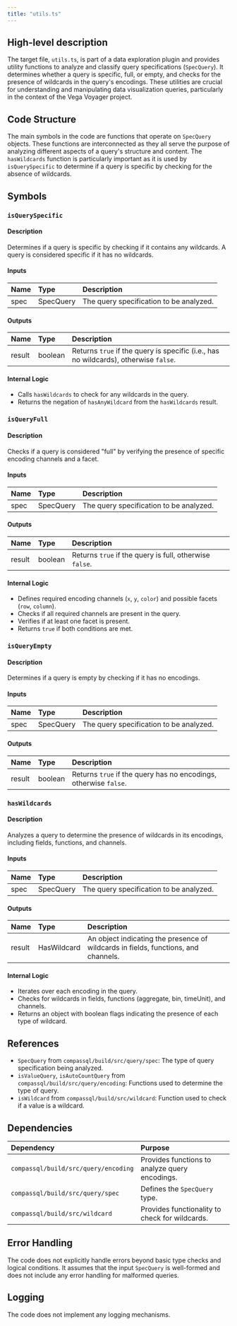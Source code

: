 ```yaml
---
title: "utils.ts"
---
```


## High-level description

The target file, `utils.ts`, is part of a data exploration plugin and provides utility functions to analyze and classify query specifications (`SpecQuery`). It determines whether a query is specific, full, or empty, and checks for the presence of wildcards in the query's encodings. These utilities are crucial for understanding and manipulating data visualization queries, particularly in the context of the Vega Voyager project.

## Code Structure

The main symbols in the code are functions that operate on `SpecQuery` objects. These functions are interconnected as they all serve the purpose of analyzing different aspects of a query's structure and content. The `hasWildcards` function is particularly important as it is used by `isQuerySpecific` to determine if a query is specific by checking for the absence of wildcards.

## Symbols

### `isQuerySpecific`
#### Description
Determines if a query is specific by checking if it contains any wildcards. A query is considered specific if it has no wildcards.

#### Inputs
| Name | Type | Description |
|:-----|:-----|:------------|
| spec | SpecQuery | The query specification to be analyzed. |

#### Outputs
| Name | Type | Description |
|:-----|:-----|:------------|
| result | boolean | Returns `true` if the query is specific (i.e., has no wildcards), otherwise `false`. |

#### Internal Logic
- Calls `hasWildcards` to check for any wildcards in the query.
- Returns the negation of `hasAnyWildcard` from the `hasWildcards` result.

### `isQueryFull`
#### Description
Checks if a query is considered "full" by verifying the presence of specific encoding channels and a facet.

#### Inputs
| Name | Type | Description |
|:-----|:-----|:------------|
| spec | SpecQuery | The query specification to be analyzed. |

#### Outputs
| Name | Type | Description |
|:-----|:-----|:------------|
| result | boolean | Returns `true` if the query is full, otherwise `false`. |

#### Internal Logic
- Defines required encoding channels (`x`, `y`, `color`) and possible facets (`row`, `column`).
- Checks if all required channels are present in the query.
- Verifies if at least one facet is present.
- Returns `true` if both conditions are met.

### `isQueryEmpty`
#### Description
Determines if a query is empty by checking if it has no encodings.

#### Inputs
| Name | Type | Description |
|:-----|:-----|:------------|
| spec | SpecQuery | The query specification to be analyzed. |

#### Outputs
| Name | Type | Description |
|:-----|:-----|:------------|
| result | boolean | Returns `true` if the query has no encodings, otherwise `false`. |

### `hasWildcards`
#### Description
Analyzes a query to determine the presence of wildcards in its encodings, including fields, functions, and channels.

#### Inputs
| Name | Type | Description |
|:-----|:-----|:------------|
| spec | SpecQuery | The query specification to be analyzed. |

#### Outputs
| Name | Type | Description |
|:-----|:-----|:------------|
| result | HasWildcard | An object indicating the presence of wildcards in fields, functions, and channels. |

#### Internal Logic
- Iterates over each encoding in the query.
- Checks for wildcards in fields, functions (aggregate, bin, timeUnit), and channels.
- Returns an object with boolean flags indicating the presence of each type of wildcard.

## References

- `SpecQuery` from `compassql/build/src/query/spec`: The type of query specification being analyzed.
- `isValueQuery`, `isAutoCountQuery` from `compassql/build/src/query/encoding`: Functions used to determine the type of query.
- `isWildcard` from `compassql/build/src/wildcard`: Function used to check if a value is a wildcard.

## Dependencies

| Dependency | Purpose |
|:-----------|:--------|
| `compassql/build/src/query/encoding` | Provides functions to analyze query encodings. |
| `compassql/build/src/query/spec` | Defines the `SpecQuery` type. |
| `compassql/build/src/wildcard` | Provides functionality to check for wildcards. |

## Error Handling

The code does not explicitly handle errors beyond basic type checks and logical conditions. It assumes that the input `SpecQuery` is well-formed and does not include any error handling for malformed queries.

## Logging

The code does not implement any logging mechanisms.